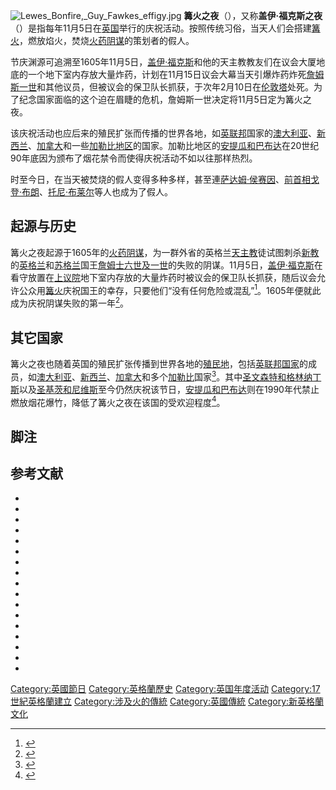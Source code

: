 {{NoteTA
|G1=PoliticiansUK
|1=zh-cn:盖伊·福克斯; zh-tw:蓋·福克斯; zh-hk:佳·霍士; zh-mo:佳·霍士;
|2=zh-cn:侯赛因·萨达姆; zh-hk:侯賽因·薩達姆; zh-tw:薩達姆·海珊; zh-sg:薩達姆·胡申;
}}

[[Image:Lewes_Bonfire,_Guy_Fawkes_effigy.jpg|thumb]]
'''篝火之夜'''（{{lang-en|Bonfire Night}}），又称'''盖伊·福克斯之夜'''（{{lang|en|Guy Fawkes Night}}）是指每年11月5日在[[英国|英国]]举行的庆祝活动。按照传统习俗，当天人们会搭建[[篝火|篝火]]，燃放焰火，焚烧[[火药阴谋|火药阴谋]]的策划者的假人。

节庆渊源可追溯至1605年11月5日，[[盖伊·福克斯|盖伊·福克斯]]和他的天主教教友们在议会大厦地底的一个地下室内存放大量炸药，计划在11月15日议会大幕当天引爆炸药炸死[[詹姆斯一世_(英国)|詹姆斯一世]]和其他议员，但被议会的保卫队长抓获，于次年2月10日在[[伦敦塔|伦敦塔]]处死。为了纪念国家面临的这个迫在眉睫的危机，詹姆斯一世决定将11月5日定为篝火之夜{{sfn|Fraser|2005|pp=351–352}}。

该庆祝活动也应后来的殖民扩张而传播的世界各地，如[[英联邦|英联邦]]国家的[[澳大利亚|澳大利亚]]、[[新西兰|新西兰]]、[[加拿大|加拿大]]和一些[[加勒比地区|加勒比地区]]的国家。加勒比地区的[[安提瓜和巴布达|安提瓜和巴布达]]在20世纪90年底因为颁布了烟花禁令而使得庆祝活动不如以往那样热烈。

时至今日，在当天被焚烧的假人变得多种多样，甚至連[[萨达姆·侯赛因|萨达姆·侯赛因]]、[[英国首相|前首相]][[戈登·布朗|戈登·布朗]]、[[托尼·布莱尔|托尼·布莱尔]]等人也成为了假人。

== 起源与历史 ==
篝火之夜起源于1605年的[[火药阴谋|火药阴谋]]，为一群外省的英格兰[[天主教|天主教]]徒试图刺杀[[新教|新教]]的[[英格兰|英格兰]]和[[苏格兰|苏格兰]]国王[[詹姆士六世及一世|詹姆士六世及一世]]的失败的阴谋。11月5日，[[盖伊·福克斯|盖伊·福克斯]]在看守放置在[[英国上议院|上议院]]地下室内存放的大量炸药时被议会的保卫队长抓获，随后议会允许公众用[[篝火|篝火]]庆祝国王的幸存，只要他们“没有任何危险或混乱”<ref>{{Harvnb|Fraser|2005|p=207}}</ref>。1605年便就此成为庆祝阴谋失败的第一年<ref>{{Harvnb|Fraser|2005|pp=351–352}}</ref>。

== 其它国家 ==
篝火之夜也随着英国的殖民扩张传播到世界各地的[[殖民地|殖民地]]，包括[[英联邦国家|英联邦国家]]的成员，如[[澳大利亚|澳大利亚]]、[[新西兰|新西兰]]、[[加拿大|加拿大]]和多个[[加勒比|加勒比]]国家<ref>{{Harvnb|Sharpe|2005|p=192}}</ref>。其中[[圣文森特和格林纳丁斯|圣文森特和格林纳丁斯]]以及[[圣基茨和尼维斯|圣基茨和尼维斯]]至今仍然庆祝该节日，[[安提瓜和巴布达|安提瓜和巴布达]]则在1990年代禁止燃放烟花爆竹，降低了篝火之夜在该国的受欢迎程度<ref>{{Harvnb|Davis|2010|p=250}}</ref>。
== 脚注 ==
{{reflist}}

== 参考文献 ==
{{Refbegin}}
*{{cite book |last=Anon |title=The law journal for the year 1832–1949 |url=https://books.google.com/books?id=mHoDAAAAQAAJ |volume=XXXVII |publisher=E. B. Ince |year=1859 |access-date=2021-11-05 |archive-date=2021-10-26 |archive-url=https://web.archive.org/web/20211026145317/https://books.google.com/books?id=mHoDAAAAQAAJ |dead-url=no }}
*{{cite book |last=Berlant |first=Lauren Gail |title=The anatomy of national fantasy: Hawthorne, Utopia, and everyday life |url=https://books.google.com/books?id=jtRC6wAGeGoC |publisher=University of Chicago Press |year=1991 |isbn=978-0-226-04377-7 |access-date=2021-11-05 |archive-date=2021-10-26 |archive-url=https://web.archive.org/web/20211026145318/https://books.google.com/books?id=jtRC6wAGeGoC |dead-url=no }}
*{{cite book |last=Bohstedt |first=John |title=The Politics of Provisions: Food Riots, Moral Economy, and Market Transition in England, C. 1550–1850 |url=https://books.google.com/books?id=ECGpVNxdzDIC |publisher=Ashgate Publishing |year=2010 |isbn=978-0-7546-6581-6 |access-date=2021-11-05 |archive-date=2021-10-26 |archive-url=https://web.archive.org/web/20211026145320/https://books.google.com/books?id=ECGpVNxdzDIC |dead-url=no }}
*{{cite book |last=Champion |first=Justin |title=Gunpowder Plots: A Celebration of 400 Years of Bonfire Night |url=https://books.google.com/books?id=xAPeYLg0clUC |publisher=Penguin UK |year=2005 |chapter=5, Bonfire Night in Lewes |isbn=978-0-14-190933-2 |access-date=2021-11-05 |archive-date=2021-10-26 |archive-url=https://web.archive.org/web/20211026145316/https://books.google.com/books?id=xAPeYLg0clUC |dead-url=no }}
*{{cite book |last=Cressy |first=David |editor=Roy Porter |title=Myths of the English |url=https://archive.org/details/mythsofenglish0000unse |chapter=The Fifth of November Remembered |year=1992 |publisher=Polity Press |isbn=978-0-7456-0844-0}}
*{{cite book |last=Davis |first=John Paul |title=Pity for the Guy: A Biography of Guy Fawkes |publisher=Peter Owen Publishers |year=2010 |isbn=978-0-7206-1349-0}}
*{{cite book |last=Fraser |first=Antonia |author-link=Antonia Fraser |title=The Gunpowder Plot |publisher=Phoenix |year=2005 |orig-year=1996 |isbn=978-0-7538-1401-7}}
*{{cite book |last=Fuchs |first=Lawrence H. |title=The American kaleidoscope: race, ethnicity, and the civic culture |url=https://books.google.com/books?id=xakunwEACAAJ |publisher=Wesleyan University Press |year=1990 |isbn=978-0-8195-6250-0 |access-date=2021-11-05 |archive-date=2021-10-26 |archive-url=https://web.archive.org/web/20211026145324/https://books.google.com/books?id=xakunwEACAAJ |dead-url=no }}
*{{cite book |last=Hutton |first=Ronald |author-link=Ronald Hutton |title=The stations of the sun: a history of the ritual year in Britain |url=https://books.google.com/books?id=0WhvTFmRDCQC |edition=重印，插图 |publisher=Oxford University Press |year=2001 |isbn=978-0-19-285448-3 |access-date=2021-11-05 |archive-date=2021-10-26 |archive-url=https://web.archive.org/web/20211026145319/https://books.google.com/books?id=0WhvTFmRDCQC |dead-url=no }}
*{{cite book |last=Kaufman |first=Jason Andrew |title=The origins of Canadian and American political differences |url=https://books.google.com/books?id=nC6piY4KaLQC |publisher=Harvard University Press |year=2009 |isbn=978-0-674-03136-4 |access-date=2021-11-05 |archive-date=2021-10-26 |archive-url=https://web.archive.org/web/20211026145318/https://books.google.com/books?id=nC6piY4KaLQC |dead-url=no }}
*{{cite book |last=Opie |first=Iona and Peter |title=The Language and Lore of Schoolchildren |publisher=Clarendon Press |year=1961}}
*{{cite book |last=Phillip |first=Arthur |title=The Voyage of Governor Phillip To Botany Bay |url=http://www.gutenberg.org/ebooks/15100 |year=1789 |publisher=John Stockdale |access-date=2021-11-05 |archive-date=2022-01-23 |archive-url=https://web.archive.org/web/20220123132043/https://www.gutenberg.org/ebooks/15100 |dead-url=no }}
*{{cite book |last=Pratt |first=Lynda |title=Robert Southey and the contexts of English Romanticism |year=2006 |publisher=Ashgate Publishing |url=https://books.google.com/books?id=sVgRKr24Hu0C |isbn=978-0-7546-3046-3 |access-date=2021-11-05 |archive-date=2021-10-26 |archive-url=https://web.archive.org/web/20211026145322/https://books.google.com/books?id=sVgRKr24Hu0C |dead-url=no }}
*{{cite book |last=Sharpe |first=J. A. |title=Remember, remember: a cultural history of Guy Fawkes Day |url=https://books.google.com/books?id=hYYSKgMpAxIC |publisher=Harvard University Press |year=2005 |isbn=978-0-674-01935-5 |access-date=2021-11-05 |archive-date=2021-10-26 |archive-url=https://web.archive.org/web/20211026145323/https://books.google.com/books?id=hYYSKgMpAxIC |dead-url=no }}
*{{cite book |last=Tager |first=Jack |title=Boston riots: three centuries of social violence |url=https://books.google.com/books?id=Yq74VlJNyQoC |publisher=University Press of New England |year=2001 |isbn=978-1-55553-461-5 |access-date=2021-11-05 |archive-date=2021-10-26 |archive-url=https://web.archive.org/web/20211026145320/https://books.google.com/books?id=Yq74VlJNyQoC |dead-url=no }}
*{{cite book |last=Underdown |first=David |title=Revel, riot, and rebellion: popular politics and culture in England 1603–1660 |edition=reprinted, illustrated |publisher=Oxford University Press |year=1987 |isbn=0-19-285193-4 |url=https://books.google.com/books?id=tFeBBhZU_wMC |access-date=2021-11-05 |archive-date=2021-10-26 |archive-url=https://web.archive.org/web/20211026145321/https://books.google.com/books?id=tFeBBhZU_wMC |dead-url=no }}
*{{cite book |last=Young |first=Alfred F |title=The shoemaker and the tea party memory and the American Revolution |publisher=Boston |year=1999 |isbn=978-0-8070-7142-7}}
{{refend}}

{{Commonscat|Guy Fawkes Night}}

{{火药阴谋}}
{{Authority control}}

[[Category:英國節日|Category:英國節日]]
[[Category:英格蘭歷史|Category:英格蘭歷史]]
[[Category:英国年度活动|Category:英国年度活动]]
[[Category:17世紀英格蘭建立|Category:17世紀英格蘭建立]]
[[Category:涉及火的傳統|Category:涉及火的傳統]]
[[Category:英國傳統|Category:英國傳統]]
[[Category:新英格蘭文化|Category:新英格蘭文化]]